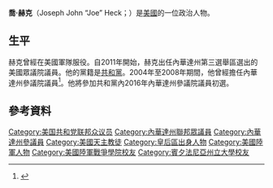 '''喬·赫克'''（Joseph John “Joe” Heck；{{bd|1961年|10月30日}}）是[[美國|美國]]的一位政治人物。

==生平==
赫克曾經在美國軍隊服役。自2011年開始，赫克出任內華達州第三選舉區選出的美國眾議院議員。他的黨籍是[[共和黨_(美國)|共和黨]]。2004年至2008年期間，他曾經擔任內華達州參議院議員<ref>{{cite news|title=Nevada GOP Rep. Joe Heck to Run for Reid's US Senate Seat|url=http://abcnews.go.com/Politics/wireStory/nevada-rep-joe-heck-run-harry-reids-us-32249477|accessdate=6 July 2015|agency=Associated Press|publisher=ABC News|date=July 6, 2015|archive-date=2015-07-07|archive-url=https://web.archive.org/web/20150707075116/http://abcnews.go.com/Politics/wireStory/nevada-rep-joe-heck-run-harry-reids-us-32249477|dead-url=no}}</ref>。他將參加共和黨內2016年內華達州參議院議員初選。
==參考資料==
{{reflist}}

{{Authority control}}
{{DEFAULTSORT:Heck, Joe}}
[[Category:美国共和党联邦众议员|Category:美国共和党联邦众议员]]
[[Category:內華達州聯邦眾議員|Category:內華達州聯邦眾議員]]
[[Category:內華達州參議員|Category:內華達州參議員]]
[[Category:美國天主教徒|Category:美國天主教徒]]
[[Category:皇后區出身人物|Category:皇后區出身人物]]
[[Category:美國陸軍人物|Category:美國陸軍人物]]
[[Category:美國陸軍戰爭學院校友|Category:美國陸軍戰爭學院校友]]
[[Category:賓夕法尼亞州立大學校友|Category:賓夕法尼亞州立大學校友]]